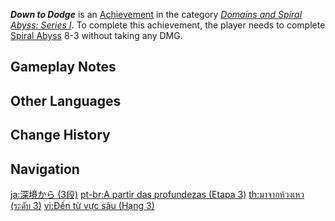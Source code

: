 {{Achievement Infobox
|title        = Down to Dodge
|id           = 82049
|order id     = 2049
|category     = Domains and Spiral Abyss: Series I
|description  = Complete [[Spiral Abyss]] 8-3 without taking any DMG.
|requirements = 
|primogems    = 20
|tracking     = Tracks your total amount.
|topic        = 
|set          = Down to Dodge
|tier         = 3
|tiers_total  = 3
}}
'''''Down to Dodge''''' is an [[Achievement]] in the category ''[[Domains and Spiral Abyss: Series I]]''. To complete this achievement, the player needs to complete [[Spiral Abyss]] 8-3 without taking any DMG.

==Gameplay Notes==
{{Transclude|Down to Dodge|Gameplay Notes}}
<!--
==Trivia==

==Video Guides==
{{EVT
|video1   = 
|caption1 = 
}}
-->

==Other Languages==
{{Other Languages|Transclude=Down to Dodge}}

==Change History==
{{Change History|1.0}}
<!--
==References==
{{Reflist}}
-->
==Navigation==
{{Achievement Navbox}}

[[ja:深境から (3段)]]
[[pt-br:A partir das profundezas (Etapa 3)]]
[[th:มาจากห้วงเหว (ระดับ 3)]]
[[vi:Đến từ vực sâu (Hạng 3)]]